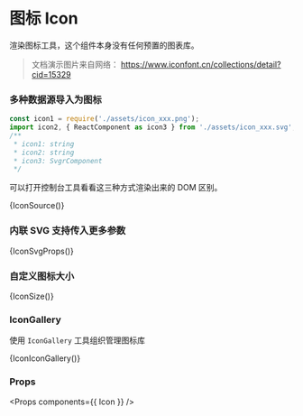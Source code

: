 
<Meta title="Icon" component={Icon} />

# 图标 Icon

渲染图标工具，这个组件本身没有任何预置的图表库。

> 文档演示图片来自网络： https://www.iconfont.cn/collections/detail?cid=15329


### 多种数据源导入为图标

```typescript
const icon1 = require('./assets/icon_xxx.png');
import icon2, { ReactComponent as icon3 } from './assets/icon_xxx.svg';
/**
 * icon1: string
 * icon2: string
 * icon3: SvgrComponent
 */
```

可以打开控制台工具看看这三种方式渲染出来的 DOM 区别。

<Preview>
  <Story name="Icon">{IconSource()}</Story>
</Preview>

### 内联 SVG 支持传入更多参数

<Preview>
  <Story name="Icon with svg props">{IconSvgProps()}</Story>
</Preview>


### 自定义图标大小

<Preview>
  <Story name="Icon with custom size">{IconSize()}</Story>
</Preview>

### IconGallery

使用 `IconGallery` 工具组织管理图标库

<Preview withSource="open">
  <Story name="Icon with IconGallery">{IconIconGallery()}</Story>
</Preview>


### Props

<Props components={{ Icon }} />
